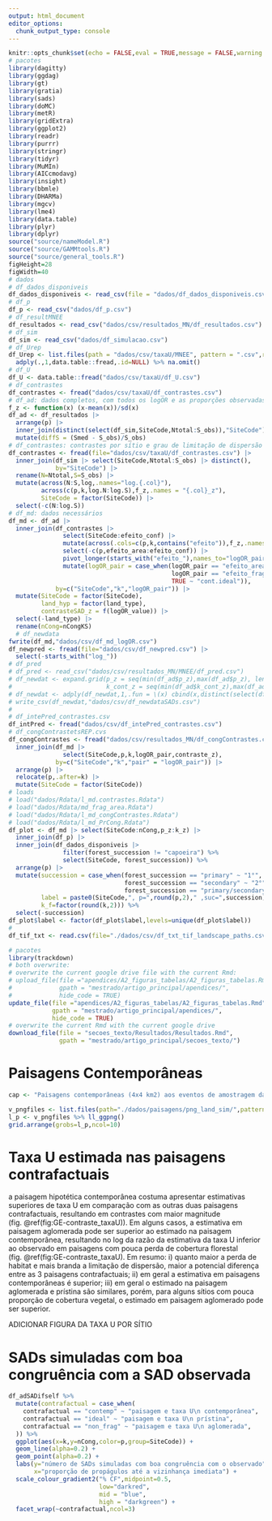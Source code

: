 ```yaml
---
output: html_document
editor_options: 
  chunk_output_type: console
---
```


```r
knitr::opts_chunk$set(echo = FALSE,eval = TRUE,message = FALSE,warning = FALSE,cache=TRUE)
# pacotes
library(dagitty)
library(ggdag)
library(gt)
library(gratia)
library(sads)
library(doMC)
library(metR)
library(gridExtra)
library(ggplot2)
library(readr)
library(purrr)
library(stringr)
library(tidyr)
library(MuMIn)
library(AICcmodavg)
library(insight)
library(bbmle)
library(DHARMa)
library(mgcv)
library(lme4)
library(data.table)
library(plyr)
library(dplyr)
source("source/nameModel.R")
source("source/GAMMtools.R")
source("source/general_tools.R")
figHeight=28
figWidth=40
# dados
# df_dados_disponiveis
df_dados_disponiveis <- read_csv(file = "dados/df_dados_disponiveis.csv")
# df_p
df_p <- read_csv("dados/df_p.csv")
# df_resultMNEE
df_resultados <- read_csv("dados/csv/resultados_MN/df_resultados.csv")
# df_sim
df_sim <- read_csv("dados/df_simulacao.csv")
# df_Urep
df_Urep <- list.files(path = "dados/csv/taxaU/MNEE", pattern = ".csv",recursive = T,full.names = T) %>%  
  adply(.,1,data.table::fread,.id=NULL) %>% na.omit()
# df_U
df_U <- data.table::fread("dados/csv/taxaU/df_U.csv")
# df_contrastes
df_contrastes <- fread("dados/csv/taxaU/df_contrastes.csv")
# df_ad: dados completos, com todos os logOR e as proporções observadas para os 3 e as preditoras
f_z <- function(x) (x-mean(x))/sd(x)
df_ad <- df_resultados |>
  arrange(p) |> 
  inner_join(distinct(select(df_sim,SiteCode,Ntotal:S_obs)),"SiteCode") |> 
  mutate(diffS = (Smed - S_obs)/S_obs)
# df_contrastes: contrastes por sítio e grau de limitação de dispersão
df_contrastes <- fread(file="dados/csv/taxaU/df_contrastes.csv") |> 
  inner_join(df_sim |> select(SiteCode,Ntotal:S_obs) |> distinct(),
             by="SiteCode") |> 
  rename(N=Ntotal,S=S_obs) |> 
  mutate(across(N:S,log,.names="log.{.col}"),
         across(c(p,k,log.N:log.S),f_z,.names = "{.col}_z"),
         SiteCode = factor(SiteCode)) |> 
  select(-c(N:log.S))
# df_md: dados necessários 
df_md <- df_ad |> 
  inner_join(df_contrastes |> 
               select(SiteCode:efeito_conf) |> 
               mutate(across(.cols=c(p,k,contains("efeito")),f_z,.names="{.col}_z")) |> 
               select(-c(p,efeito_area:efeito_conf)) |> 
               pivot_longer(starts_with("efeito_"),names_to="logOR_pair",values_to="contraste_z") |> 
               mutate(logOR_pair = case_when(logOR_pair == "efeito_area_z" ~ "non_frag.ideal",
                                             logOR_pair == "efeito_frag_z" ~ "cont.non_frag",
                                             TRUE ~ "cont.ideal")),
             by=c("SiteCode","k","logOR_pair")) |> 
  mutate(SiteCode = factor(SiteCode),
         land_hyp = factor(land_type),
         contrasteSAD_z = f(logOR_value)) |> 
  select(-land_type) |> 
  rename(nCong=nCongKS)
  # df_newdata
fwrite(df_md,"dados/csv/df_md_logOR.csv")
df_newpred <- fread(file="dados/csv/df_newpred.csv") |> 
  select(-starts_with("log_"))
# df_pred
# df_pred <- read_csv("dados/csv/resultados_MN/MNEE/df_pred.csv")
# df_newdat <- expand.grid(p_z = seq(min(df_ad$p_z),max(df_ad$p_z), length=150),
#                          k_cont_z = seq(min(df_ad$k_cont_z),max(df_ad$k_cont_z), length=150))
# df_newdat <- adply(df_newdat,1,.fun = \(x) cbind(x,distinct(select(df_ad,SiteCode,log_S_obs_z,log_Ntotal_z))))
# write_csv(df_newdat,"dados/csv/df_newdataSADs.csv")
#
# df_intePred_contrastes.csv
df_intPred <- fread("dados/csv/df_intePred_contrastes.csv")
# df_congContrastetsREP.cvs
df_congContrastes <- fread("dados/csv/resultados_MN/df_congContrastes.csv") |> 
  inner_join(df_md |> 
               select(SiteCode,p,k,logOR_pair,contraste_z),
             by=c("SiteCode","k","pair" = "logOR_pair")) |> 
  arrange(p) |> 
  relocate(p,.after=k) |> 
  mutate(SiteCode = factor(SiteCode))
# loads
# load("dados/Rdata/l_md.contrastes.Rdata")
# load("dados/Rdata/md_frag_area.Rdata")
# load("dados/Rdata/l_md_congContrastes.Rdata")
# load("dados/Rdata/l_md_PrCong.Rdata")
df_plot <- df_md |> select(SiteCode:nCong,p_z:k_z) |> 
  inner_join(df_p) |> 
  inner_join(df_dados_disponiveis |> 
               filter(forest_succession != "capoeira") %>% 
               select(SiteCode, forest_succession)) %>% 
  arrange(p) |> 
  mutate(succession = case_when(forest_succession == "primary" ~ "1°",
                                forest_succession == "secondary" ~ "2°",
                                forest_succession == "primary/secondary" ~ "1.5°"),
         label = paste0(SiteCode,", p=",round(p,2)," ,suc=",succession),
         k_f=factor(round(k,2))) %>% 
  select(-succession)
df_plot$label <- factor(df_plot$label,levels=unique(df_plot$label))
#
df_tif_txt <- read.csv(file="./dados/csv/df_txt_tif_landscape_paths.csv")
```

```r
# pacotes
library(trackdown)
# both overwrite: 
# overwrite the current google drive file with the current Rmd:
# upload_file(file ="apendices/A2_figuras_tabelas/A2_figuras_tabelas.Rmd",
#             gpath = "mestrado/artigo_principal/apendices/",
#             hide_code = TRUE)
update_file(file ="apendices/A2_figuras_tabelas/A2_figuras_tabelas.Rmd",
            gpath = "mestrado/artigo_principal/apendices/",
            hide_code = TRUE)
# overwrite the current Rmd with the current google drive 
download_file(file = "secoes_texto/Resultados/Resultados.Rmd",
              gpath = "mestrado/artigo_principal/secoes_texto/")
```

# Paisagens Contemporâneas

```r
cap <- "Paisagens contemporâneas (4x4 km2) aos eventos de amostragem da SAD na área amostrada. Mapas de cobertura da coleção 6 do mapbiomas."
```
```r
v_pngfiles <- list.files(path="./dados/paisagens/png_land_sim/",pattern=".png",full.names = TRUE)
l_p <- v_pngfiles %>% ll_ggpng()
grid.arrange(grobs=l_p,ncol=10)
```


# Taxa U estimada nas paisagens contrafactuais

a paisagem hipotética contemporânea costuma apresentar estimativas superiores de taxa U em comparação com as outras duas paisagens contrafactuais, resultando em contrastes com maior magnitude (fig. \@ref(fig:GE-contraste_taxaU)). Em alguns casos, a estimativa em paisagem aglomerada pode ser superior ao estimado na paisagem contemporânea, resultando no log da razão da estimativa da taxa U inferior ao observado em paisagens com pouca perda de cobertura florestal (fig. \@ref(fig:GE-contraste_taxaU). Em resumo: i) quanto maior a perda de habitat e mais branda a limitação de dispersão, maior a potencial diferença entre as 3 paisagens contrafactuais; ii) em geral a estimativa em paisagens contemporâneas é superior; iii) em geral o estimado na paisagem aglomerada e prístina são similares, porém, para alguns sítios com pouca proporção de cobertura vegetal, o estimado em paisagem aglomerado pode ser superior. 

ADICIONAR FIGURA DA TAXA U POR SÍTIO

# SADs simuladas com boa congruência com a SAD observada


```r
df_adSADifself %>% 
  mutate(contrafactual = case_when(
    contrafactual == "contemp" ~ "paisagem e taxa U\n contemporânea",
    contrafactual == "ideal" ~ "paisagem e taxa U\n prístina",
    contrafactual == "non_frag" ~ "paisagem e taxa U\n aglomerada",
  )) %>% 
  ggplot(aes(x=k,y=nCong,color=p,group=SiteCode)) +
  geom_line(alpha=0.2) +
  geom_point(alpha=0.2) +
  labs(y="número de SADs simuladas com boa congruência com o observado",
       x="proporção de propágulos até a vizinhança imediata") +
  scale_colour_gradient2("% CF",midpoint=0.5,
                         low="darkred",
                         mid = "blue",
                         high = "darkgreen") +
  facet_wrap(~contrafactual,ncol=3)
```
